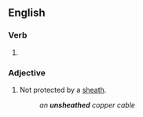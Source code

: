 ==English==

===Verb===
{{head|en|verb form}}

# {{en-past of|unsheathe}}

===Adjective===
{{en-adj|-}}

# Not protected by a [[sheath]].
#: ''an '''unsheathed''' copper cable''
